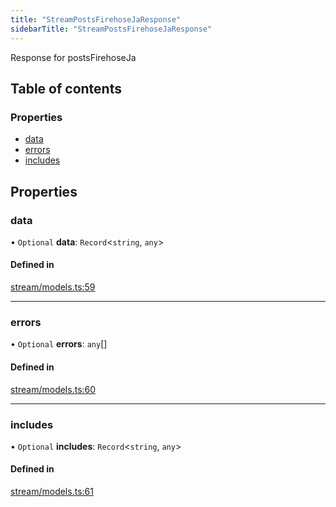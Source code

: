 ```yaml
---
title: "StreamPostsFirehoseJaResponse"
sidebarTitle: "StreamPostsFirehoseJaResponse"
---
```


Response for postsFirehoseJa

## Table of contents

### Properties

- [data](/xdks/typescript/reference/interfaces/StreamPostsFirehoseJaResponse#data)
- [errors](/xdks/typescript/reference/interfaces/StreamPostsFirehoseJaResponse#errors)
- [includes](/xdks/typescript/reference/interfaces/StreamPostsFirehoseJaResponse#includes)

## Properties

### data

• `Optional` **data**: `Record`\<`string`, `any`\>

#### Defined in

[stream/models.ts:59](https://github.com/xdevplatform/xdk/blob/298ca9350d035e40e7c8ee0753c50052819a41e2/xdk/typescript/src/stream/models.ts#L59)

___

### errors

• `Optional` **errors**: `any`[]

#### Defined in

[stream/models.ts:60](https://github.com/xdevplatform/xdk/blob/298ca9350d035e40e7c8ee0753c50052819a41e2/xdk/typescript/src/stream/models.ts#L60)

___

### includes

• `Optional` **includes**: `Record`\<`string`, `any`\>

#### Defined in

[stream/models.ts:61](https://github.com/xdevplatform/xdk/blob/298ca9350d035e40e7c8ee0753c50052819a41e2/xdk/typescript/src/stream/models.ts#L61)
